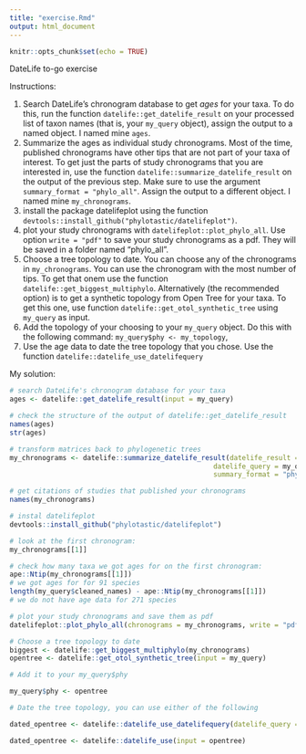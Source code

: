 ```yaml
---
title: "exercise.Rmd"
output: html_document
---
```


```r
knitr::opts_chunk$set(echo = TRUE)
```

DateLife to-go exercise

Instructions:

1) Search DateLife's chronogram database to get *ages* for your taxa. To do this, run the function `datelife::get_datelife_result` on your processed list of taxon names (that is, your `my_query` object), assign the output to a named object. I named mine `ages`. 
2) Summarize the ages as individual study chronograms. Most of the time, published chronograms have other tips that are not part of your taxa of interest.  To get just the parts of study chronograms that you are interested in, use the  function `datelife::summarize_datelife_result` on the output of the previous step. Make sure to use the argument `summary_format = "phylo_all"`. Assign the output to a different object. I named mine `my_chronograms`.
3) install the package datelifeplot using the function `devtools::install_github("phylotastic/datelifeplot")`.
4) plot your study chronograms with `datelifeplot::plot_phylo_all`. Use option `write = "pdf"` to save your study chronograms as a pdf. They will be saved in a folder named "phylo_all".
5) Choose a tree topology to date. You can choose any of the chronograms in `my_chronograms`. You can use the chronogram with the most number of tips. To get that onem use the function `datelife::get_biggest_multiphylo`.
Alternatively (the recommended option) is to get a synthetic topology from Open Tree for your taxa. To get this one, use function `datelife::get_otol_synthetic_tree` using `my_query` as input.
6) Add the topology of your choosing to your `my_query` object. Do this with the following command:
`my_query$phy <- my_topology`,
6) Use the age data to date the tree topology that you chose. Use the function `datelife::datelife_use_datelifequery`


\newpage

My solution:


```r
# search DateLife's chronogram database for your taxa
ages <- datelife::get_datelife_result(input = my_query)

# check the structure of the output of datelife::get_datelife_result
names(ages)
str(ages)

# transform matrices back to phylogenetic trees
my_chronograms <- datelife::summarize_datelife_result(datelife_result = ages, 
                                                  datelife_query = my_query, 
                                                  summary_format = "phylo_all")

# get citations of studies that published your chronograms
names(my_chronograms)

# instal datelifeplot
devtools::install_github("phylotastic/datelifeplot")

# look at the first chronogram:
my_chronograms[[1]]

# check how many taxa we got ages for on the first chronogram:
ape::Ntip(my_chronograms[[1]])
# we got ages for for 91 species
length(my_query$cleaned_names) - ape::Ntip(my_chronograms[[1]])
# we do not have age data for 271 species

# plot your study chronograms and save them as pdf
datelifeplot::plot_phylo_all(chronograms = my_chronograms, write = "pdf")

# Choose a tree topology to date
biggest <- datelife::get_biggest_multiphylo(my_chronograms)
opentree <- datelife::get_otol_synthetic_tree(input = my_query)

# Add it to your my_query$phy

my_query$phy <- opentree

# Date the tree topology, you can use either of the following

dated_opentree <- datelife::datelife_use_datelifequery(datelife_query = my_query)

dated_opentree <- datelife::datelife_use(input = opentree)

```
